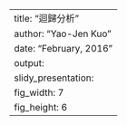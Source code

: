 ---
title: "迴歸分析"
author: "Yao-Jen Kuo"
date: "February, 2016"
output:
  slidy_presentation:
    fig_width: 7
    fig_height: 6
---